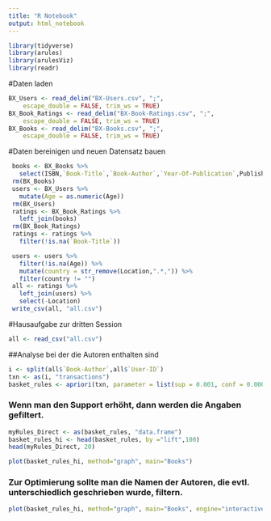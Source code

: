 ```yaml
---
title: "R Notebook"
output: html_notebook
---
```


```r
library(tidyverse)
library(arules)
library(arulesViz)
library(readr)
```


#Daten laden 
```r
BX_Users <- read_delim("BX-Users.csv", ";", 
    escape_double = FALSE, trim_ws = TRUE)
BX_Book_Ratings <- read_delim("BX-Book-Ratings.csv", ";", 
    escape_double = FALSE, trim_ws = TRUE)
BX_Books <- read_delim("BX-Books.csv", ";", 
    escape_double = FALSE, trim_ws = TRUE)
```

#Daten bereinigen und neuen Datensatz bauen
```r
 books <- BX_Books %>%
   select(ISBN,`Book-Title`,`Book-Author`,`Year-Of-Publication`,Publisher)
 rm(BX_Books)
 users <- BX_Users %>%
   mutate(Age = as.numeric(Age))
 rm(BX_Users)
 ratings <- BX_Book_Ratings %>%
   left_join(books)
 rm(BX_Book_Ratings)
 ratings <- ratings %>%
   filter(!is.na(`Book-Title`))

 users <- users %>%
   filter(!is.na(Age)) %>%
   mutate(country = str_remove(Location,".*,")) %>%
   filter(country != "")
 all <- ratings %>%
   left_join(users) %>%
   select(-Location)
 write_csv(all, "all.csv")
```

 
#Hausaufgabe zur dritten Session 

```r
all <- read_csv("all.csv")
```

##Analyse bei der die Autoren enthalten sind
```r
i <- split(all$`Book-Author`,all$`User-ID`)
txn <- as(i, "transactions")
basket_rules <- apriori(txn, parameter = list(sup = 0.001, conf = 0.0001, minlen=2, target="rules"))
```
### Wenn man den Support erhöht, dann werden die Angaben gefiltert. 

```r
myRules_Direct <- as(basket_rules, "data.frame")
basket_rules_hi <- head(basket_rules, by ="lift",100)
head(myRules_Direct, 20)
```


```r
plot(basket_rules_hi, method="graph", main="Books")
```
### Zur Optimierung sollte man die Namen der Autoren, die evtl. unterschiedlich geschrieben wurde, filtern. 

```r
plot(basket_rules_hi, method="graph", main="Books", engine="interactive")
```
